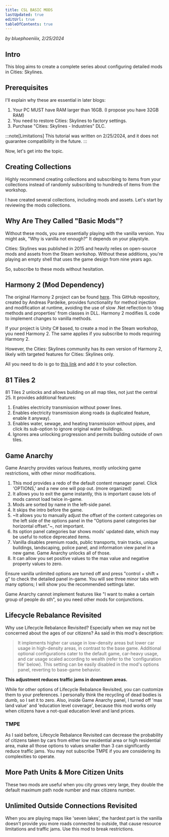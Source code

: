 ```yaml
---
title: CSL BASIC MODS
lastUpdated: true
editUrl: true
tableOfContents: true
---
```



_by bluephoeniiix, 2/25/2024_

## Intro

This blog aims to create a complete series about configuring detailed mods in Cities: Skylines.

## Prerequisites

I'll explain why these are essential in later blogs:

1. Your PC MUST have RAM larger than 16GB. (I propose you have 32GB RAM)
2. You need to restore Cities: Skylines to factory settings.
3. Purchase "Cities: Skylines - Industries" DLC.

:::note[Limitations]
This tutorial was written on 2/25/2024, and it does not guarantee compatibility in the future.
:::

Now, let's get into the topic.

## Creating Collections

Highly recommend creating collections and subscribing to items from your collections instead of randomly subscribing to hundreds of items from the workshop.

I have created several collections, including mods and assets. Let's start by reviewing the mods collections.

## Why Are They Called "Basic Mods"?

Without these mods, you are essentially playing with the vanilla version. You might ask, "Why is vanilla not enough?" It depends on your playstyle. 

Cities: Skylines was published in 2015 and heavily relies on open-source mods and assets from the Steam workshop. Without these additions, you're playing an empty shell that uses the game design from nine years ago. 

So, subscribe to these mods without hesitation.

## Harmony 2 (Mod Dependency)

The original Harmony 2 project can be found [here](https://github.com/pardeike/Harmony). This GitHub repository, created by Andreas Pardeike, provides functionality for method injection and modification at runtime, avoiding the use of slow .Net reflection to 'drag methods and properties' from classes in DLL. Harmony 2 modifies IL code to implement changes to vanilla methods.

If your project is Unity C# based, to create a mod in the Steam workshop, you need Harmony 2. The same applies if you subscribe to mods requiring Harmony 2.

However, the Cities: Skylines community has its own version of Harmony 2, likely with targeted features for Cities: Skylines only.

All you need to do is go to [this link](https://steamcommunity.com/workshop/filedetails/?id=2040656402) and add it to your collection.

## 81 Tiles 2

81 Tiles 2 unlocks and allows building on all map tiles, not just the central 25. It provides additional features:

1. Enables electricity transmission without power lines.
2. Enables electricity transmission along roads (a duplicated feature, enable it anyway).
3. Enables water, sewage, and heating transmission without pipes, and click its sub-option to ignore original water buildings.
4. Ignores area unlocking progression and permits building outside of own tiles.

## Game Anarchy

Game Anarchy provides various features, mostly unlocking game restrictions, with other minor modifications.

1. This mod provides a redo of the default content manager panel. Click 'OPTIONS,' and a new one will pop out. (more organized)
2. It allows you to exit the game instantly, this is important cause lots of mods cannot load twice in-game.
3. Mods are sorted by name in the left-side panel.
4. It skips the intro before the game.
5. ~It allows you to manually adjust the offset of the content categories on the left side of the options panel in the "Options panel categories bar horizontal offset."~, not important.
6. Its option panel categories bar shows mods' updated date, which may be useful to notice deprecated items.
7. Vanilla disables premium roads, public transports, train tracks, unique buildings, landscaping, police panel, and information view panel in a new game. Game Anarchy unlocks all of those.
8. It can allow you set positive values to the max value and negative property values to zero.

Ensure vanilla unlimited options are turned off and press "control + shift + g" to check the detailed panel in-game. You will see three minor tabs with many options; I will show you the recommended settings later. 

Game Anarchy cannot implement features like "I want to make a certain group of people do sth", so you need other mods for conjunctions.

## Lifecycle Rebalance Revisited

Why use Lifecycle Rebalance Revisited? Especially when we may not be concerned about the ages of our citizens? As said in this mod's description:

> It implements higher car usage in low-density areas but lower car usage in high-density areas, in contrast to the base game. Additional optional configurations cater to the default game, car-heavy usage, and car usage scaled according to wealth (refer to the 'configuration file' below). This setting can be easily disabled in the mod's options panel, reverting to base-game behavior.

**This adjustment reduces traffic jams in downtown areas.**

While for other options of Lifecycle Rebalance Revisited, you can customize them to your preferences. I personally think the recycling of dead bodies is dumb, so I set it to zero. Also, inside Game Anarchy panel, I turned off 'max land value' and 'education level coverage', because this mod works only when citizens have a not-qual education level and land prices.

### TMPE

As I said before, Lifecycle Rebalance Revisited can decrease the probability of citizens taken by cars from either low residential area or high residential area, make all those options to values smaller than 3 can significantly reduce traffic jams. You may not subscribe TMPE if you are considering its complexities to operate.

## More Path Units & More Citizen Units

These two mods are useful when you city grows very large, they double the default maximum path node number and max citizens number.

## Unlimited Outside Connections Revisited

When you are playing maps like 'seven lakes', the hardest part is the vanilla doesn't provide you more roads connected to outside, that cause resource limitations and traffic jams. Use this mod to break restrictions.